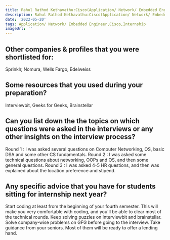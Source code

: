 ```yaml
---
title: Rahul Rathod Kethavathu:Cisco(Application/ Network/ Embedded Engineer)
description: Rahul Rathod Kethavathu:Cisco(Application/ Network/ Embedded Engineer)
date: '2022-05-20'
tags: Application/ Network/ Embedded Engineer,Cisco,Internship
imageUrl: ''
---
```


## Other companies & profiles that you were shortlisted for:
Sprinklr, Nomura, Wells Fargo, Edelweiss

## Some resources that you used during your preparation?
Interviewbit, Geeks for Geeks, Brainstellar

## Can you list down the the topics on which questions were asked in the interviews or any other insights on the interview process?
Round 1 : I was asked several questions on Computer Networking, OS, basic DSA and some other CS fundamentals.
Round 2 : I was asked some technical questions about networking, OOPs and OS, and then some general questions.
Round 3 : I was asked 4-5 HR questions, and then was explained about the location preference and stipend.
## Any specific advice that you have for students sitting for internship next year?
Start coding at least from the beginning of your fourth semester. This will make you very comfortable with coding, and you'll be able to clear most of the technical rounds.
Keep solving puzzles on Interviewbit and brainstellar.
Solve company-wise problems on GFG before going to the interview.
Take guidance from your seniors. Most of them will be ready to offer a lending hand.

